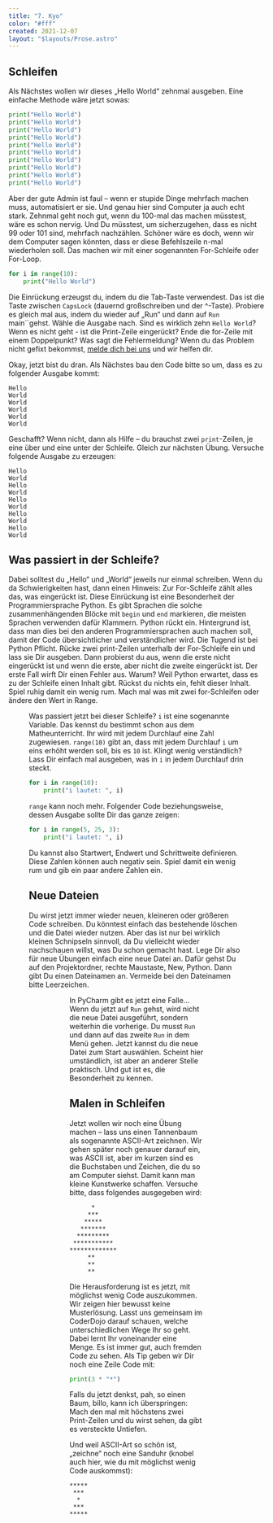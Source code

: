 ```yaml
---
title: "7. Kyo"
color: "#fff"
created: 2021-12-07
layout: "$layouts/Prose.astro"
---
```




<script lang="ts">import Figure from '$lib/components/Figure.svelte';</script>

## Schleifen

Als Nächstes wollen wir dieses „Hello World“ zehnmal ausgeben. Eine einfache Methode wäre jetzt sowas:

```python
print("Hello World")
print("Hello World")
print("Hello World")
print("Hello World")
print("Hello World")
print("Hello World")
print("Hello World")
print("Hello World")
print("Hello World")
print("Hello World")
```

Aber der gute Admin ist faul – wenn er stupide Dinge mehrfach machen muss, automatisiert er sie. Und genau hier sind
Computer ja auch echt stark. Zehnmal geht noch gut, wenn du 100-mal das machen müsstest, wäre es schon nervig. Und Du
müsstest, um sicherzugehen, dass es nicht 99 oder 101 sind, mehrfach nachzählen. Schöner wäre es doch, wenn wir dem
Computer sagen könnten, dass er diese Befehlszeile n-mal wiederholen soll. Das machen wir mit einer sogenannten
For-Schleife oder For-Loop.

```python
for i in range(10):
    print("Hello World")
```

Die Einrückung erzeugst du, indem du die Tab-Taste verwendest. Das ist die Taste zwischen `CapsLock` (dauernd
großschreiben und der \^-Taste). Probiere es gleich mal aus, indem du wieder auf „Run“ und dann auf
`Run `main``gehst. Wähle die Ausgabe nach. Sind es wirklich zehn `Hello World`? Wenn es nicht geht - ist die Print-Zeile
eingerückt? Ende die for-Zeile mit einem Doppelpunkt? Was sagt die Fehlermeldung? Wenn du das Problem nicht gefixt
bekommst, [melde dich bei uns](https://matrix.to/#/#coderdojo:matrix.cyber4edu.org) und wir helfen dir.

Okay, jetzt bist du dran. Als Nächstes bau den Code bitte so um, dass es zu folgender Ausgabe kommt:

```
Hello
World
World
World
World
World
```

Geschafft? Wenn nicht, dann als Hilfe – du brauchst zwei `print`-Zeilen, je eine über und eine unter der Schleife.
Gleich zur nächsten Übung. Versuche folgende Ausgabe zu erzeugen:

```
Hello
World
Hello
World
Hello
World
Hello
World
Hello
World
```

## Was passiert in der Schleife?

Dabei solltest du „Hello“ und „World“ jeweils nur einmal schreiben. Wenn du da Schwierigkeiten hast, dann einen Hinweis:
Zur For-Schleife zählt alles das, was eingerückt ist. Diese Einrückung ist eine Besonderheit der Programmiersprache
Python. Es gibt Sprachen die solche zusammenhängenden Blöcke mit `begin` und `end` markieren, die meisten Sprachen
verwenden dafür Klammern. Python rückt ein. Hintergrund ist, dass man dies bei den anderen Programmiersprachen auch
machen soll, damit der Code übersichtlicher und verständlicher wird. Die Tugend ist bei Python Pflicht. Rücke zwei
print-Zeilen unterhalb der For-Schleife ein und lass sie Dir ausgeben. Dann probierst du aus, wenn die erste nicht
eingerückt ist und wenn die erste, aber nicht die zweite eingerückt ist. Der erste Fall wirft Dir einen Fehler aus.
Warum? Weil Python erwartet, dass es zu der Schleife einen Inhalt gibt. Rückst du nichts ein, fehlt dieser Inhalt. Spiel
ruhig damit ein wenig rum. Mach mal was mit zwei for-Schleifen oder ändere den Wert in Range.

<Figure
  src="/images/kyo-7/Tie_shoelace.png"
  alt="Schleifen für Schuhe..."
  float="left"
/>

Was passiert jetzt bei dieser Schleife? `i` ist eine sogenannte Variable. Das kennst du bestimmt schon aus dem
Matheunterricht. Ihr wird mit jedem Durchlauf eine Zahl zugewiesen. `range(10)` gibt an, dass mit jedem Durchlauf `i` um
eins erhöht werden soll, bis es `10` ist. Klingt wenig verständlich? Lass Dir einfach mal ausgeben, was in `i` in jedem
Durchlauf drin steckt.

```python
for i in range(10):
    print("i lautet: ", i)
```

`range` kann noch mehr. Folgender Code beziehungsweise, dessen Ausgabe sollte Dir das ganze zeigen:

```python
for i in range(5, 25, 3):
    print("i lautet: ", i)
```

Du kannst also Startwert, Endwert und Schrittweite definieren. Diese Zahlen können auch negativ sein. Spiel damit ein
wenig rum und gib ein paar andere Zahlen ein.

## Neue Dateien

Du wirst jetzt immer wieder neuen, kleineren oder größeren Code schreiben. Du könntest einfach das bestehende löschen
und die Datei wieder nutzen. Aber das ist nur bei wirklich kleinen Schnipseln sinnvoll, da Du vielleicht wieder
nachschauen willst, was Du schon gemacht hast. Lege Dir also für neue Übungen einfach eine neue Datei an. Dafür gehst Du
auf den Projektordner, rechte Maustaste, New, Python. Dann gibt Du einen Dateinamen an. Vermeide bei den Dateinamen
bitte Leerzeichen.

<Figure src="/images/kyo-7/8-1-Pycharm-6.png" alt="Pycharm - new file" />

<Figure src="/images/kyo-7/8-1-Pycharm-7.png" alt="Pycharm - new file" />

In PyCharm gibt es jetzt eine Falle... Wenn du jetzt auf `Run` gehst, wird nicht die neue Datei ausgeführt, sondern
weiterhin die vorherige. Du musst `Run` und dann auf das zweite `Run` in dem Menü gehen. Jetzt kannst du die neue Datei
zum Start auswählen. Scheint hier umständlich, ist aber an anderer Stelle praktisch. Und gut ist es, die Besonderheit zu
kennen.

## Malen in Schleifen

Jetzt wollen wir noch eine Übung machen – lass uns einen Tannenbaum als sogenannte ASCII-Art zeichnen. Wir gehen später
noch genauer darauf ein, was ASCII ist, aber im kurzen sind es die Buchstaben und Zeichen, die du so am Computer siehst.
Damit kann man kleine Kunstwerke schaffen. Versuche bitte, dass folgendes ausgegeben wird:

```
      *
     ***
    *****
   *******
  *********
 ***********
*************
     **
     **
     **
```

Die Herausforderung ist es jetzt, mit möglichst wenig Code auszukommen. Wir zeigen hier bewusst keine Musterlösung.
Lasst uns gemeinsam im CoderDojo darauf schauen, welche unterschiedlichen Wege Ihr so geht. Dabei lernt Ihr voneinander
eine Menge. Es ist immer gut, auch fremden Code zu sehen. Als Tip geben wir Dir noch eine Zeile Code mit:

```python
print(3 * "*")
```

Falls du jetzt denkst, pah, so einen Baum, billo, kann ich überspringen: Mach den mal mit höchstens zwei Print-Zeilen
und du wirst sehen, da gibt es versteckte Untiefen.

Und weil ASCII-Art so schön ist, „zeichne“ noch eine Sanduhr (knobel auch hier, wie du mit möglichst wenig Code
auskommst):

```
*****
 ***
  *
 ***
*****
```
